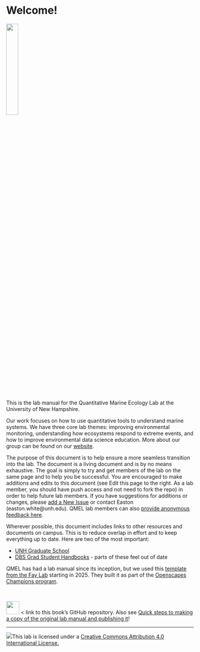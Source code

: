 # Welcome!

[![](img/QMEL_Lab_logo2.png){fig-align="left" width="25%"}](ineecolab.github.io){fig-alt="QMEL lab website"}

<br> This is the lab manual for the Quantitative Marine Ecology Lab at the University of New Hampshire.\

Our work focuses on how to use quantitative tools to understand marine systems. We have three core lab themes: improving environmental monitoring, understanding how ecosystems respond to extreme events, and how to improve environmental data science education. More about our group can be found on our [website](https://quantmarineecolab.github.io/){target="_blank"}.

The purpose of this document is to help ensure a more seamless transition into the lab. The document is a living document and is by no means exhaustive. The goal is simply to try and get members of the lab on the same page and to help you be successful. You are encouraged to make additions and edits to this document (see Edit this page to the right. As a lab member, you should have push access and not need to fork the repo) in order to help future lab members. If you have suggestions for additions or changes, please [add a New Issue](https://github.com/QuantMarineEcoLab/lab-manual/issues/new) or contact Easton (easton.white\@unh.edu). QMEL lab members can also [provide anonymous feedback here](https://forms.office.com/pages/responsepage.aspx?id=kxgk1i1R3EaNK75H4l9WZiusjT3KS5pIh_XMBTmNNFdUMlRKRUJKSjNFSktFVDlVM1g4T1hXWFU0NCQlQCN0PWcu&route=shorturl). 

Wherever possible, this document includes links to other resources and documents on campus. This is to reduce overlap in effort and to keep everything up to date. Here are two of the most important:

- [UNH Graduate School](https://gradschool.unh.edu/student-resources)
- [DBS Grad Student Handbooks](https://colsa.unh.edu/biological-sciences/key-documents) - parts of these feel out of date


QMEL has had a lab manual since its inception, but we used this [template from the Fay Lab](https://github.com/thefaylab/lab-manual) starting in 2025. They built it as part of the [Openscapes Champions program](https://openscapes.org){target="_blank"}.\

<br>

[![](https://github.githubassets.com/images/modules/logos_page/GitHub-Mark.png){fig-align="left" width="35px"}](https://github.com/QuantMarineEcoLab/lab-manual){target="_blank"} \< link to this book's GitHub repository. Also see [Quick steps to making a copy of the original lab manual and publishing it](https://github.com/thefaylab/lab-manual/wiki/Quick-steps-to-making-a-copy-of-the-lab-manual-&-publishing-it){target="_blank"}!


------------------------------------------------------------------------

[![](img/creative_commons.png)](http://creativecommons.org/licenses/by/4.0/){fig-alt="Creative Commons License"}This lab is licensed under a [Creative Commons Attribution 4.0 International License.](http://creativecommons.org/licenses/by/4.0/){target="_blank"}
